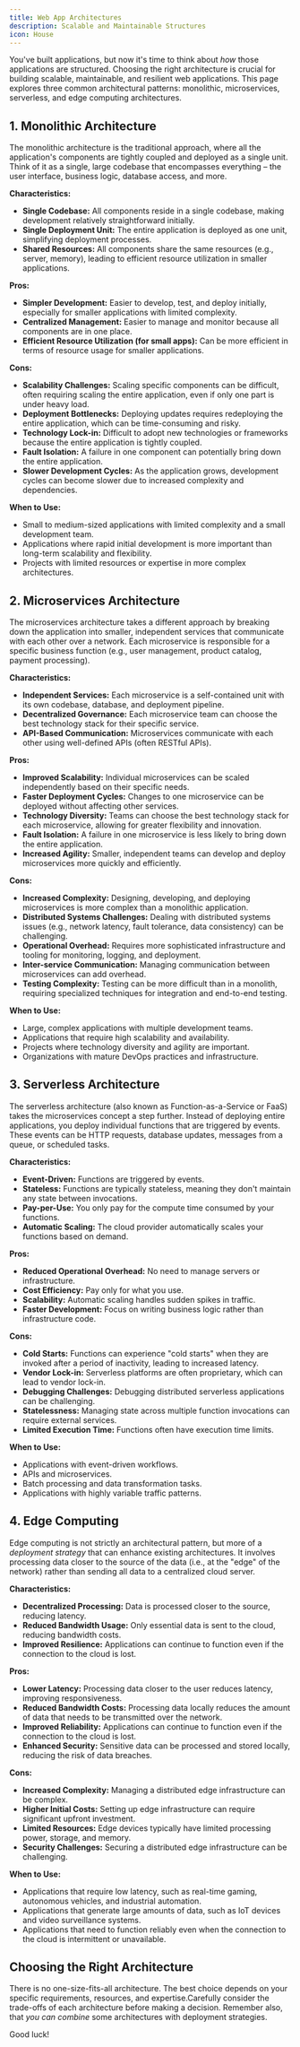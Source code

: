 ```yaml
---
title: Web App Architectures
description: Scalable and Maintainable Structures
icon: House
---
```


You've built applications, but now it's time to think about _how_ those applications are structured.
Choosing the right architecture is crucial for building scalable, maintainable, and resilient web applications.
This page explores three common architectural patterns: monolithic, microservices, serverless, and edge computing architectures.

## 1. Monolithic Architecture

The monolithic architecture is the traditional approach, where all the application's components are tightly coupled and deployed as a single unit.
Think of it as a single, large codebase that encompasses everything – the user interface, business logic, database access, and more.

**Characteristics:**

- **Single Codebase:** All components reside in a single codebase, making development relatively straightforward initially.
- **Single Deployment Unit:** The entire application is deployed as one unit, simplifying deployment processes.
- **Shared Resources:** All components share the same resources (e.g., server, memory), leading to efficient resource utilization in smaller applications.

**Pros:**

- **Simpler Development:** Easier to develop, test, and deploy initially, especially for smaller applications with limited complexity.
- **Centralized Management:** Easier to manage and monitor because all components are in one place.
- **Efficient Resource Utilization (for small apps):** Can be more efficient in terms of resource usage for smaller applications.

**Cons:**

- **Scalability Challenges:** Scaling specific components can be difficult, often requiring scaling the entire application, even if only one part is under heavy load.
- **Deployment Bottlenecks:** Deploying updates requires redeploying the entire application, which can be time-consuming and risky.
- **Technology Lock-in:** Difficult to adopt new technologies or frameworks because the entire application is tightly coupled.
- **Fault Isolation:** A failure in one component can potentially bring down the entire application.
- **Slower Development Cycles:** As the application grows, development cycles can become slower due to increased complexity and dependencies.

**When to Use:**

- Small to medium-sized applications with limited complexity and a small development team.
- Applications where rapid initial development is more important than long-term scalability and flexibility.
- Projects with limited resources or expertise in more complex architectures.

## 2. Microservices Architecture

The microservices architecture takes a different approach by breaking down the application into smaller, independent services that communicate with each other over a network.
Each microservice is responsible for a specific business function (e.g., user management, product catalog, payment processing).

**Characteristics:**

- **Independent Services:** Each microservice is a self-contained unit with its own codebase, database, and deployment pipeline.
- **Decentralized Governance:** Each microservice team can choose the best technology stack for their specific service.
- **API-Based Communication:** Microservices communicate with each other using well-defined APIs (often RESTful APIs).

**Pros:**

- **Improved Scalability:** Individual microservices can be scaled independently based on their specific needs.
- **Faster Deployment Cycles:** Changes to one microservice can be deployed without affecting other services.
- **Technology Diversity:** Teams can choose the best technology stack for each microservice, allowing for greater flexibility and innovation.
- **Fault Isolation:** A failure in one microservice is less likely to bring down the entire application.
- **Increased Agility:** Smaller, independent teams can develop and deploy microservices more quickly and efficiently.

**Cons:**

- **Increased Complexity:** Designing, developing, and deploying microservices is more complex than a monolithic application.
- **Distributed Systems Challenges:** Dealing with distributed systems issues (e.g., network latency, fault tolerance, data consistency) can be challenging.
- **Operational Overhead:** Requires more sophisticated infrastructure and tooling for monitoring, logging, and deployment.
- **Inter-service Communication:** Managing communication between microservices can add overhead.
- **Testing Complexity:** Testing can be more difficult than in a monolith, requiring specialized techniques for integration and end-to-end testing.

**When to Use:**

- Large, complex applications with multiple development teams.
- Applications that require high scalability and availability.
- Projects where technology diversity and agility are important.
- Organizations with mature DevOps practices and infrastructure.

## 3. Serverless Architecture

The serverless architecture (also known as Function-as-a-Service or FaaS) takes the microservices concept a step further.
Instead of deploying entire applications, you deploy individual functions that are triggered by events.
These events can be HTTP requests, database updates, messages from a queue, or scheduled tasks.

**Characteristics:**

- **Event-Driven:** Functions are triggered by events.
- **Stateless:** Functions are typically stateless, meaning they don't maintain any state between invocations.
- **Pay-per-Use:** You only pay for the compute time consumed by your functions.
- **Automatic Scaling:** The cloud provider automatically scales your functions based on demand.

**Pros:**

- **Reduced Operational Overhead:** No need to manage servers or infrastructure.
- **Cost Efficiency:** Pay only for what you use.
- **Scalability:** Automatic scaling handles sudden spikes in traffic.
- **Faster Development:** Focus on writing business logic rather than infrastructure code.

**Cons:**

- **Cold Starts:** Functions can experience "cold starts" when they are invoked after a period of inactivity, leading to increased latency.
- **Vendor Lock-in:** Serverless platforms are often proprietary, which can lead to vendor lock-in.
- **Debugging Challenges:** Debugging distributed serverless applications can be challenging.
- **Statelessness:** Managing state across multiple function invocations can require external services.
- **Limited Execution Time:** Functions often have execution time limits.

**When to Use:**

- Applications with event-driven workflows.
- APIs and microservices.
- Batch processing and data transformation tasks.
- Applications with highly variable traffic patterns.

## 4. Edge Computing

Edge computing is not strictly an architectural pattern, but more of a _deployment strategy_ that can enhance existing architectures.
It involves processing data closer to the source of the data (i.e., at the "edge" of the network) rather than sending all data to a centralized cloud server.

**Characteristics:**

- **Decentralized Processing:** Data is processed closer to the source, reducing latency.
- **Reduced Bandwidth Usage:** Only essential data is sent to the cloud, reducing bandwidth costs.
- **Improved Resilience:** Applications can continue to function even if the connection to the cloud is lost.

**Pros:**

- **Lower Latency:** Processing data closer to the user reduces latency, improving responsiveness.
- **Reduced Bandwidth Costs:** Processing data locally reduces the amount of data that needs to be transmitted over the network.
- **Improved Reliability:** Applications can continue to function even if the connection to the cloud is lost.
- **Enhanced Security:** Sensitive data can be processed and stored locally, reducing the risk of data breaches.

**Cons:**

- **Increased Complexity:** Managing a distributed edge infrastructure can be complex.
- **Higher Initial Costs:** Setting up edge infrastructure can require significant upfront investment.
- **Limited Resources:** Edge devices typically have limited processing power, storage, and memory.
- **Security Challenges:** Securing a distributed edge infrastructure can be challenging.

**When to Use:**

- Applications that require low latency, such as real-time gaming, autonomous vehicles, and industrial automation.
- Applications that generate large amounts of data, such as IoT devices and video surveillance systems.
- Applications that need to function reliably even when the connection to the cloud is intermittent or unavailable.

## Choosing the Right Architecture

There is no one-size-fits-all architecture.
The best choice depends on your specific requirements, resources, and expertise.Carefully consider the trade-offs of each architecture before making a decision.
Remember also, that _you can combine_ some architectures with deployment strategies.

Good luck!
